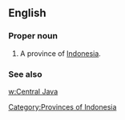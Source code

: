 ==English==

===Proper noun===
{{en-proper noun}}

# A province of [[Indonesia]].

===See also===
[[w:Central Java]]
[[Category:Provinces of Indonesia]]
